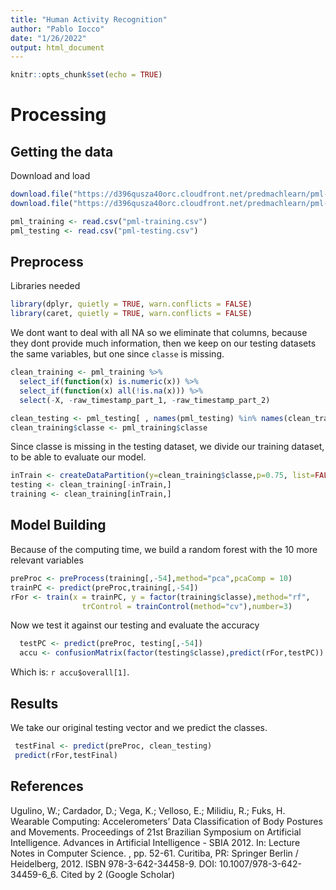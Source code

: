 ```yaml
---
title: "Human Activity Recognition"
author: "Pablo Iocco"
date: "1/26/2022"
output: html_document
---
```


```r
knitr::opts_chunk$set(echo = TRUE)
```
# Processing

## Getting the data

Download and load
```r
download.file("https://d396qusza40orc.cloudfront.net/predmachlearn/pml-training.csv", "pml-training.csv", method="curl")
download.file("https://d396qusza40orc.cloudfront.net/predmachlearn/pml-testing.csv", "pml-testing.csv", method="curl")

pml_training <- read.csv("pml-training.csv")
pml_testing <- read.csv("pml-testing.csv")
```

## Preprocess

Libraries needed

```r
library(dplyr, quietly = TRUE, warn.conflicts = FALSE)
library(caret, quietly = TRUE, warn.conflicts = FALSE)
```

We dont want to deal with all NA so we eliminate that columns, because they dont provide much information,
then we keep on our testing datasets the same variables, but one since `classe` is missing.
```r
clean_training <- pml_training %>%
  select_if(function(x) is.numeric(x)) %>%
  select_if(function(x) all(!is.na(x))) %>%
  select(-X, -raw_timestamp_part_1, -raw_timestamp_part_2)

clean_testing <- pml_testing[ , names(pml_testing) %in% names(clean_training)]
clean_training$classe <- pml_training$classe

```

Since classe is missing in the testing dataset, we divide our training dataset,
to be able to evaluate our model.

```r
inTrain <- createDataPartition(y=clean_training$classe,p=0.75, list=FALSE)
testing <- clean_training[-inTrain,]
training <- clean_training[inTrain,]
```


## Model Building

Because of the computing time, we build a random forest with the 10 more relevant variables

```r
preProc <- preProcess(training[,-54],method="pca",pcaComp = 10)
trainPC <- predict(preProc,training[,-54])
rFor <- train(x = trainPC, y = factor(training$classe),method="rf", 
                trControl = trainControl(method="cv"),number=3)
```

Now we test it against our testing and evaluate the accuracy

```r
  testPC <- predict(preProc, testing[,-54])
  accu <- confusionMatrix(factor(testing$classe),predict(rFor,testPC))
```

Which is:  `r accu$overall[1]`.

## Results

We take our original testing vector and we predict the classes.

```r
 testFinal <- predict(preProc, clean_testing)
 predict(rFor,testFinal)
```

## References

Ugulino, W.; Cardador, D.; Vega, K.; Velloso, E.; Milidiu, R.; Fuks, H. Wearable Computing: Accelerometers' Data Classification of Body Postures and Movements. Proceedings of 21st Brazilian Symposium on Artificial Intelligence. Advances in Artificial Intelligence - SBIA 2012. In: Lecture Notes in Computer Science. , pp. 52-61. Curitiba, PR: Springer Berlin / Heidelberg, 2012. ISBN 978-3-642-34458-9. DOI: 10.1007/978-3-642-34459-6_6.
Cited by 2 (Google Scholar) 

